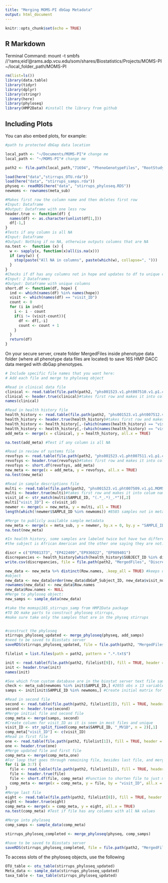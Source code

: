 ```yaml
---
title: "Merging MOMS-PI dbGap Metadata"
output: html_document
---
```


```r
knitr::opts_chunk$set(echo = TRUE)
```

## R Markdown

Terminal Command: mount -t smbfs  //'rams;eid'@rams.adp.vcu.edu/som/shares/Biostatistics/Projects/MOMS-PI ~/local_folder_path/MOMS-PI


```r
rm(list=ls())
library(data.table)
library(tidyr)
library(dplyr)
library(stringr)
library(here)
library(phyloseq)
library(HMP2Data) #install the library from github
```

## Including Plots

You can also embed plots, for example:

```r

#path to protected dbGap data location

local_path <- "~/Documents/MOMS-PI"# change me
local_path <- "~/MOMS-PI"# change me

path2 <- file.path(local_path,"71694", "PhenoGenotypeFiles", "RootStudyConsentSet_phs001523.MOMS_PI.v1.p1.c1.DS-PREG-COM-IRB-PUB-MDS", "PhenotypeFiles") 

load(here("data","stirrups_OTU.rda"))
load(here("data", "stirrups_samps.rda"))
physeq <- readRDS(here("data", "stirrups_phyloseq.RDS"))
newmoms <- rownames(meta_sub)
```

```r
#Makes first row the column name and then deletes first row
#Input: Dataframe
#Output: Dataframe with one less row
header.true <- function(df) {
  names(df) <- as.character(unlist(df[1,]))
  df[-1,]
}
#Tests if any column is all NA
#Input: Dataframe
#Output: Nothing if no NA, otherwise outputs columns that are NA
na.test <-  function (x) {
  w <- sapply(x, function(x)all(is.na(x)))
  if (any(w)) {
    stop(paste("All NA in columns", paste(which(w), collapse=", ")))
  }
}
#Checks if df has any columns not in hope and updates to df to unique columns and a 'visit_ID' column
#Input: 2 Dataframes
#Output: Dataframe with unique columns
short.df <- function(df, hope) {
  ind <- which(names(df) %in% names(hope))
  visit <- which(names(df) == "visit_ID")
  count <- 0
  for (i in ind){
    i <- i - count
    if(i != (visit-count)){
      df <- df[,-i]
      count <- count + 1
    }
  }
  return(df)
}
```

On your secure server, create folder  MergedFiles inside phenotype data folder (where all phenotype data files are located) to save 16S HMP DACC data merged with dbGap phenotypes. 

```r
# Include specific file names that you want here:
# Add each file and merge to phyloseq object

#Read in clinical data file
clinical <- read.table(file.path(path2, "phs001523.v1.pht007510.v1.p1.c1.phenotype_clinical.DS-PREG-COM-IRB-PUB-MDS.txt"), fill = TRUE, header = FALSE, sep = "\t", dec = ".")
clinical <- header.true(clinical)#takes first row and makes it into colum names 
names(clinical)

#Read in health history file
health_history <- read.table(file.path(path2, "phs001523.v1.pht007512.v1.p1.c1.phenotype_healthHistorySurvey.DS-PREG-COM-IRB-PUB-MDS.txt"), fill = TRUE, header = FALSE, sep = "\t", dec = ".")
health_history <- header.true(health_history)#takes first row and makes it into colum names 
health_history <- health_history[,-(which(names(health_history) == "visit_num"))] #Column not needed
health_history <- health_history[,-(which(names(health_history) == "visit_ID"))] #Column not needed
add_meta <- merge(x = clinical, y = health_history, all.x = TRUE)

na.test(add_meta) #Test if any column is all NA

#Read in review of systems file
revofsys <- read.table(file.path(path2, "phs001523.v1.pht007511.v1.p1.c1.phenotype_reviewOfSystemsSurvey.DS-PREG-COM-IRB-PUB-MDS.txt"), fill = TRUE, header = FALSE, sep = "\t", dec = ".")
revofsys <- header.true(revofsys)#takes first row and makes it into colum names 
revofsys <- short.df(revofsys, add_meta)
new_meta <- merge(x = add_meta, y = revofsys, all.x = TRUE)
na.test(new_meta)

#Read in sample descriptions file
multi <- read.table(file.path(path2, "phs001523.v1.pht007509.v1.p1.MOMS_PI_Sample.MULTI.txt"), fill = TRUE, header = FALSE, sep = "\t", dec = ".")
multi <- header.true(multi)#takes first row and makes it into colum names 
visit_id <- str_match(multi$SAMPLE_ID, "(.*_.*)_.*")[,2]
multi["visit_ID"] <- c(visit_id)
newmer <- merge(x = new_meta, y = multi, all = TRUE) 
length(which(!newmer$SAMPLE_ID %in% newmoms)) #8585 samples not in meta_sub file

#Merge to publicly available sample metadata
new_meta <- merge(x = meta_sub, y = newmer, by.x = 0, by.y = "SAMPLE_ID")
na.test(new_meta)

#In health history, some samples are labeled twice but have two different inputs. For instance, EP081373 has two different entries with one saying 
#the subject is African American and the other one saying they are not.

discr = c("EP081373", "EP422409","EP936022", "EP989401")
discrepancies <- health_history[which(health_history$SUBJECT_ID %in% discr),]
write.csv(discrepancies, file = file.path(path2, "MergedFiles", "Discrepancies.csv"))

new_data <- new_meta %>% distinct(Row.names, .keep_all = TRUE) #keeps only the first unique row name, done so that it can merge correctly with phyloseq 
#object
new_data <- new_data[order(new_data$dbGaP_Subject_ID, new_data$visit_num),]
rownames(new_data) <- new_data$Row.names
new_data$Row.names <- NULL 
#Merge to phyloseq object:
new_samps <- sample_data(new_data)

#take the momspi16S_stirrups_samp from HMP2Data package
#TO DO make parts to construct phyloseq stirrups, 
#make sure take only the samples that are in the physeq stirrups


#construct the phyloseq 
stirrups_phyloseq_updated <- merge_phyloseq(physeq, add_samps)
#need to be saved to Biostats server
saveRDS(stirrups_phyloseq_updated, file = file.path(path2, "MergedFiles", "stirrups_phyloseq_updated.RDS"))

```


```r
filelist = list.files(path = path2, pattern = ".*.txt$")

init <- read.table(file.path(path2, filelist[9]), fill = TRUE, header = FALSE, sep = "", dec = ".")
init <- header.true(init)
names(init)

#See which from custom database are in the biostat server text file sample id's
check <- meta_sub[newmoms %in% init$SAMPLE_ID,] #2055 obs x 13 variables (so all samples in custom are captured)
samps <- init[init$SAMPLE_ID %in% newmoms,] #Create initial matrix for 2055 samples

#Read in second file
second <- read.table(file.path(path2, filelist[2]), fill = TRUE, header = FALSE, sep = "", dec = ".")
second <- header.true(second)
#Merge initial file and second file
comp_meta <- merge(samps, second)
#Create column for visit_ID as it is seen in most files and unique
visit_ID <- str_split_fixed(comp_meta$SAMPLE_ID, "_MV1D", n = 2)[,1]
comp_meta["visit_ID"] <- c(visit_ID)
#Read in first file
one <- read.table(file.path(path2, filelist[1]), fill = TRUE, header = FALSE, sep = "\t", dec = ".")
one <- header.true(one)
#Merge updated file and first file
comp_meta <- merge(comp_meta,one)
#For loop that goes through remaining file, besides last file, and merges the files based on the visit ID
for (i in 3:7) {
  file <- read.table(file.path(path2, filelist[i]), fill = TRUE, header = FALSE, sep = "\t", dec = ".")
  file <- header.true(file)
  file <- short.df(file, comp_meta) #Function to shorten file to just meaningful/unseen columns
  comp_meta <- merge(x = comp_meta, y = file, by = "visit_ID", all.x = TRUE)
}
#Merge last file
eight <- read.table(file.path(path2, filelist[8]), fill = TRUE, header = FALSE, sep = "\t", dec = ".")
eight <- header.true(eight)
comp_meta <- merge(x = comp_meta, y = eight, all.x = TRUE)
na.test(comp_meta) #Test if file has any columns with all NA values

#Merge into phyloseq
comp_samps <- sample_data(comp_meta)

stirrups_phyloseq_completed <- merge_phyloseq(physeq, comp_samps)

#have to be saved to Biostats server
saveRDS(stirrups_phyloseq_completed, file = file.path(path2, "MergedFiles", "stirrups_phyloseq_completed.RDS"))

```

To access slots of the phyloseq objects, use the following

```r
OTU_table <- otu_table(stirrups_phyloseq_updated)
Meta_data <- sample_data(stirrups_phyloseq_updated)
taxa_table <- tax_table(stirrups_phyloseq_updated)

```

